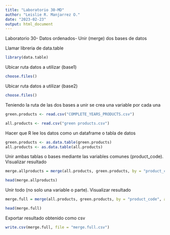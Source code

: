 ```yaml
---
title: "Laboratorio 30-MD"
author: "Leislie R. Manjarrez O."
date: "2023-02-23"
output: html_document
---
```


Laboratorio 30- Datos ordenados- Unir (merge) dos bases de datos

Llamar libreria de data.table
```r
library(data.table)
```

Ubicar ruta datos a utilizar (base1)
```r
choose.files()
```

Ubicar ruta datos a utilizar (base2)
```r
choose.files()
```

Teniendo la ruta de las dos bases a unir se crea una variable por cada una
```r
green.products <- read.csv("COMPLETE_YEARS_PRODUCTS.csv")

all.products <- read.csv("green products.csv")
```

Hacer que R lee los datos como un dataframe o tabla de datos
```r
green.products <- as.data.table(green.products)
all.products <- as.data.table(all.products)
```

Unir ambas tablas o bases mediante las variables comunes (product_code). Visualizar resultado
```r
merge.allproducts = merge(all.products, green.products, by = "product_code")

head(merge.allproducts)
```

Unir todo (no solo una variable o parte). Visualizar resultado
```r
merge.full = merge(all.products, green.products, by = "product_code", all.x = T)

head(merge.full)
```

Exportar resultado obtenido como csv
```r
write.csv(merge.full, file = "merge.full.csv")
```
